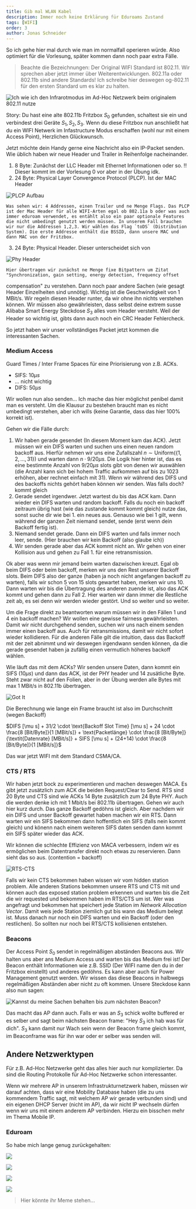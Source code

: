 ```yaml
---
title: Gib mal WLAN Kabel
description: Immer noch keine Erklärung für Eduroams Zustand
tags: [WIFI]
order: 3
author: Jonas Schneider
---
```


So ich gehe hier mal durch wie man im normalfall operieren würde. Also optimiert für die Vorlesung, später kommen dann noch paar extra Fälle.

> Beachte die Bezeichnungen: Der Original WIFI Standard ist 802.11. Wir sprechen aber jetzt immer über Weiterentwicklungen. 802.11a oder 802.11b sind andere Standards! Ich schreibe hier deswegen og-802.11 für den ersten Standard um es klar zu halten.

![Ich wie ich den Infrarotmodus im Ad-Hoc Netzwerk beim originalem 802.11 nutze](/summary-assets/syscom/mit/infrared.jpg)

Story:
Du hast eine alte 802.11b Fritzbox $S_0$ gefunden, schaltest sie ein und verbindest drei Geräte $S_1, S_2, S_3$. Wenn du diese Fritzbox nun anschließt hat du ein WIFI Netwerk im Infastructure Modus erschaffen (wohl nur mit einem Access Point), Herzlichen Glückwunsch.

Jetzt möchte dein Handy gerne eine Nachricht also ein IP-Packet senden. Wie üblich haben wir neue Header und Trailer in Reihenfolge nacheinander.

1. 8 Byte: Zunächst der LLC Header mit Ethernet Informationen oder so. !! Dieser kommt im der Vorlesung 0 vor aber in der Übung idk.
2. 24 Byte: Physical Layer Convergence Protocol (PLCP). Ist der MAC Header

![PLCP Aufbau](/summary-assets/syscom/mit/plcp.png)

	Was sehen wir: 4 Addressen, einen Trailer und ne Menge Flags. Das PLCP ist der Mac Header für alle WIFI-Arten egal ob 802.11a b oder was auch immer eduroam verwendet, es entählt also ein paar optionale Features die nicht umbedingt genutzt werden müssen. In unserem Fall brauchen wir nur die Addressen 1,2,3. Wir wählen das Flag `toDS` (Distribution System). Die erste Addresse enthält die BSSID, dann unsere MAC und dann MAC von der Fritzbox. 

3. 24 Byte: Physical Header. Dieser unterscheidet sich von 

![Phy Header](/summary-assets/syscom/mit/wifi-phy.png)

	Hier übertragen wir zunächst ne Menge fixe Bitpattern um Zitat "Synchronization, gain setting, energy detection, frequency offset
compensation" zu verstehen. Dann noch paar andere Sachen (wie gesagt Header Einzelheiten sind unnötig). Wichtig ist die Geschwindigkeit von 1 MBit/s. Wir regeln diesen Header runter, da wir ohne ihn nichts verstehen können. Wir müssen also gewährleisten, dass selbst deine extrem susse Alibaba Smart Energy Steckdose $S_3$ alles vom Header versteht. Weil der Header so wichtig ist, gibts dann auch noch ein CRC Header Fehlercheck.


So jetzt haben wir unser vollständiges Packet jetzt kommen die interessanten Sachen.

### Medium Access

Guard Times / Inter Frame Spaces für eine Priorisierung von z.B. ACKs. 
- SIFS: $10 \mu s$
- ... nicht wichtig
- DIFS: $50 \mu s$

Wir wollen nun also senden... 
Ich mache das hier möglichst penibel damit man es versteht. Um die Klausur zu bestehen braucht man es nicht umbedingt verstehen, aber ich wills (keine Garantie, dass das hier 100% korrekt ist).

Gehen wir die Fälle durch:
1. Wir haben gerade gesendet (In diesem Moment kam das ACK). Jetzt müssen wir ein DIFS warten und suchen uns einen neuen random backoff aus. Hierfür nehmen wir uns eine Zufallszahl $n \sim \text{Uniform}(\{1, 2, \ldots, 31\})$ und warten dann $n \cdot 9/20 \mu s$. Die Logik hier hinter ist, das es eine bestimmte Anzahl von $9/20 \mu s$ slots gibt von denen wir auswählen (die Anzahl kann sich bei hohem Traffic aufkommen auf bis zu 1023 erhöhen, aber rechnet einfach mit 31). Wenn wir während des DIFS und des backoffs nichts gehört haben können wir senden. Was falls doch? kommt gleich
2. Gerade sendet irgendwer. Jetzt wartest du bis das ACK kam. Dann wieder ein DIFS warten und random backoff. Falls du noch ein backoff zeitraum übrig hast (wie das zustande kommt kommt gleich) nutze das, sonst suche dir wie bei 1. ein neues aus. Genauso wie bei 1 gilt, wenn während der ganzen Zeit niemand sendet, sende (erst wenn dein Backoff fertig ist).
3. Niemand sendet gerade. Dann ein DIFS warten und falls immer noch leer, sende. (Hier brauchen wir kein Backoff (also glaube ich))
4. Wir senden gerade aber das ACK kommt nicht an. Wir gehen von einer Kollision aus und gehen zu Fall 1. für eine retransmission.

Ok aber was wenn mir jemand beim warten dazwischen kreuzt. Egal ob beim DIFS oder beim backoff, merken wir uns den Rest unserer Backoff slots. Beim DIFS also der ganze (haben ja noch nicht angefangen backoff zu warten), falls wir schon 5 von 15 slots gewartet haben, merken wir uns 10. Dann warten wir bis die Übertragung des anderen zuende ist, also das ACK kommt und gehen dann zu Fall 2. Hier warten wir dann immer die Restliche zeit ab, es sei denn wir werden wieder gestört. Und so weiter und so weiter. 

Um die Frage direkt zu beantworten warum müssen wir in den Fällen 1 und 4 ein backoff machen? Wir wollen eine gewisse fairness gewährleisten. Damit wir nicht durchgehend senden, suchen wir uns nach einem senden immer einen backoff aus. Auch für retransmissions, damit wir nicht sofort wieder kollidieren. 
Für die anderen Fälle gilt die intuition, dass das Backoff mit der zeit abnimmt und wir deswegen irgendwann senden können, da die gerade gesendet haben ja zufällig einen vermutlich höheres backoff wählen.


Wie läuft das mit dem ACKs? Wir senden unsere Daten, dann kommt ein SIFS ($10 \mu s$) und dann das ACK, ist der PHY header und 14 zusätliche Byte. Steht zwar nicht auf den Folien, aber in der Übung werden alle Bytes mit max 1 MBit/s in 802.11b übertragen.

![Got It](https://media4.giphy.com/media/v1.Y2lkPTc5MGI3NjExc2RoMGo1ZDVuc3RtdGlpMzZveHMwdzVlZTNzdXU5bnc3bXcyNGx6cCZlcD12MV9pbnRlcm5hbF9naWZfYnlfaWQmY3Q9Zw/syQ4KY566ul38mZioG/giphy.gif)

Die Berechnung wie lange ein Frame braucht ist also im Durchschnitt (wegen Backoff)

$DIFS [\mu s] + 31/2 \cdot \text{Backoff Slot Time} [\mu s] + 24 \cdot \frac{8 [Bit/Byte]}{1 [MBit/s]} + \text{Packetlänge} \cdot \frac{8 [Bit/Byte]}{\textit{Datenrate} [MBit/s]} + SIFS [\mu s] + (24+14) \cdot \frac{8 [Bit/Byte]}{1 [MBit/s]}$

Das war jetzt WIFI mit dem Standard CSMA/CA.

### CTS / RTS

Wir haben jetzt bock zu experimentieren und machen deswegen MACA. Es gibt jetzt zusätzlich zum ACK die beiden Request/Clear to Send. RTS sind 20 Byte und CTS sind wie ACKs 14 Byte zusätzlich zum 24 Byte PHY. Auch die werden denke ich mit 1 Mbit/s bei 802.11b übertragen. Gehen wir auch hier kurz durch. Das ganze Backoff gedöhns ist gleich. Aber nachdem wir ein DIFS und unser Backoff gewartet haben machen wir ein RTS. Dann warten wir ein SIFS bekommen dann hoffentlich ein SIFS (falls nein kommt gleich) und könenn nach einem weiteren SIFS daten senden dann kommt ein SIFS später wieder das ACK.

Wir können die schlechte Effizienz von MACA verbessern, indem wir es ermöglichen beim Datentransfer direkt noch etwas zu reservieren. Dann sieht das so aus. (contention = backoff)

![RTS-CTS](/summary-assets/syscom/mit/wifi-rts-cts.png)

Falls wir kein CTS bekommen haben wissen wir vom hidden station problem. Alle anderen Stations bekommen unsere RTS und CTS mit und können auch das exposed station problem erkennen und warten bis die Zeit die wir requested und bekommen haben im RTS/CTS um ist. Wer was angefragt und bekommen hat speichert jede Station im _Network Allocation Vector_. Damit weis jede Station ziemlich gut bis wann das Medium belegt ist. Muss danach nur noch ein DIFS warten und ein Backoff (oder den restlichen). So sollten nur noch bei RTS/CTS kollisienen entstehen.

### Beacons

Der Access Point $S_0$ sendet in regelmäßigen abständen Beacons aus. Wir halten uns aber ans Medium Access und warten bis das Medium frei ist! 
Der Beacon enthält Informationen wie z.B. SSID (Der WIFI name den du in der Fritzbox einstellt) und anderes gedöhns. Es kann aber auch für Power Management genutzt werden. Wir wissen das diese Beacons in halbwegs regelmäßigen Abständen aber nicht zu oft  kommen. Unsere Steckdose kann also nun sagen:

![Kannst du meine Sachen behalten bis zum nächsten Beacon?](/summary-assets/syscom/mit/uwu_emoji.png)

Das macht das AP dann auch. Falls er was an $S_3$ schick wollte buffered er es selber und sagt beim nächsten Beacon frame: "Hey $S_3$ ich hab was für dich".
$S_3$ kann damit nur Wach sein wenn der Beacon frame gleich kommt, im Beaconframe was für ihn war oder er selber was senden will.


## Andere Netzwerktypen

Für z.B. Ad-Hoc Netzwerke geht das alles hier auch nur komplizierter. Da sind die Routing Protokolle für Ad-Hoc Netzwerke schon interessanter.

Wenn wir mehrere AP in unserem Infrastrukturnetzwerk haben, müssen wir darauf achten, dass wir eine Mobility Database haben (die zu uns kommendem Traffic sagt, mit welchem AP wir gerade verbunden sind) und ein eigenen DHCP Server (nicht im AP), da wir nicht IP wechseln dürfen wenn wir uns mit einem anderem AP verbinden. Hierzu ein bisschen mehr im Thema Mobile IP.


### Eduroam 

So habe mich lange genug zurückgehalten:

![](/summary-assets/syscom/mit/eduroam_one_does_not_simply_connect.png)

![](/summary-assets/syscom/mit/eduroam_scumbag.jpg)

![](/summary-assets/syscom/mit/eduroam_im_fine.png)

![](/summary-assets/syscom/mit/eduroam_cant_connect.jpg)

> Hier könnte ihr Meme stehen...
